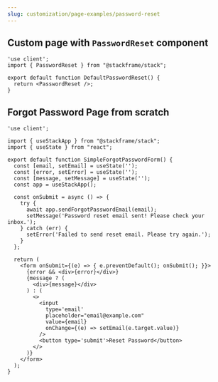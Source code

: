 ```yaml
---
slug: customization/page-examples/password-reset
---
```


## Custom page with `PasswordReset` component

```tsx  
'use client';
import { PasswordReset } from "@stackframe/stack";

export default function DefaultPasswordReset() {
  return <PasswordReset />;
}
```


## Forgot Password Page from scratch

```tsx
'use client';

import { useStackApp } from "@stackframe/stack";
import { useState } from "react";

export default function SimpleForgotPasswordForm() {
  const [email, setEmail] = useState('');
  const [error, setError] = useState('');
  const [message, setMessage] = useState('');
  const app = useStackApp();

  const onSubmit = async () => {
    try {
      await app.sendForgotPasswordEmail(email);
      setMessage('Password reset email sent! Please check your inbox.');
    } catch (err) {
      setError('Failed to send reset email. Please try again.');
    }
  };
  
  return (
    <form onSubmit={(e) => { e.preventDefault(); onSubmit(); }}>
      {error && <div>{error}</div>}
      {message ? (
        <div>{message}</div>
      ) : (
        <>
          <input
            type='email'
            placeholder="email@example.com"
            value={email}
            onChange={(e) => setEmail(e.target.value)}
          />
          <button type='submit'>Reset Password</button>
        </>
      )}
    </form>
  );
}
```
